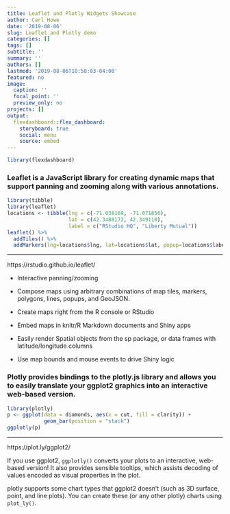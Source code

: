 ```yaml
---
title: Leaflet and Plotly Widgets Showcase
author: Carl Howe
date: '2019-08-06'
slug: Leaflet and Plotly demo
categories: []
tags: []
subtitle: ''
summary: ''
authors: []
lastmod: '2019-08-06T10:50:03-04:00'
featured: no
image:
  caption: ''
  focal_point: ''
  preview_only: no
projects: []
output: 
  flexdashboard::flex_dashboard:
    storyboard: true
    social: menu
    source: embed
---
```


```r
library(flexdashboard)
```

### Leaflet is a JavaScript library for creating dynamic maps that support panning and zooming along with various annotations.

```r
library(tibble)
library(leaflet)
locations <- tibble(lng = c(-71.038169, -71.071856),
                    lat = c(42.3488172, 42.349110),
                    label = c("RStudio HQ", "Liberty Mutual"))
leaflet() %>%
  addTiles() %>%
  addMarkers(lng=locations$lng, lat=locations$lat, popup=locations$label) 
```

***

https://rstudio.github.io/leaflet/

- Interactive panning/zooming

- Compose maps using arbitrary combinations of map tiles, markers, polygons, lines, popups, and GeoJSON.

- Create maps right from the R console or RStudio

- Embed maps in knitr/R Markdown documents and Shiny apps

- Easily render Spatial objects from the sp package, or data frames with latitude/longitude columns

- Use map bounds and mouse events to drive Shiny logic




### Plotly provides bindings to the plotly.js library and allows you to easily translate your ggplot2 graphics into an interactive web-based version.

```r
library(plotly)
p <- ggplot(data = diamonds, aes(x = cut, fill = clarity)) +
            geom_bar(position = "stack")
ggplotly(p)
```

***

https://plot.ly/ggplot2/

If you use ggplot2, `ggplotly()` converts your plots to an interactive, web-based version! It also provides sensible tooltips, which assists decoding of values encoded as visual properties in the plot.

plotly supports some chart types that ggplot2 doesn't (such as 3D surface, point, and line plots). You can create these (or any other plotly) charts using `plot_ly()`.

